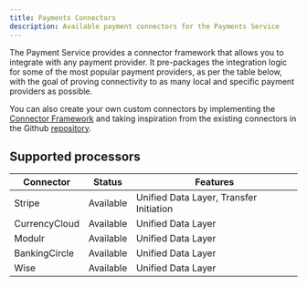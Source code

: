 ```yaml
---
title: Payments Connectors
description: Available payment connectors for the Payments Service
---
```


The Payment Service provides a connector framework that allows you to integrate with any payment provider. It pre-packages the integration logic for some of the most popular payment providers, as per the table below, with the goal of proving connectivity to as many local and specific payment providers as possible.

You can also create your own custom connectors by implementing the [Connector Framework](//connector-building-guide/) and taking inspiration from the existing connectors in the Github [repository](https://github.com/formancehq/payments).

## Supported processors

| Connector   | Status    | Features                             |
|-------------|-----------|---------------------------------------|
| Stripe      | Available | Unified Data Layer, Transfer Initiation|
| CurrencyCloud| Available | Unified Data Layer                   |
| Modulr      | Available | Unified Data Layer                   |
| BankingCircle| Available | Unified Data Layer                   |
| Wise        | Available | Unified Data Layer                   |
